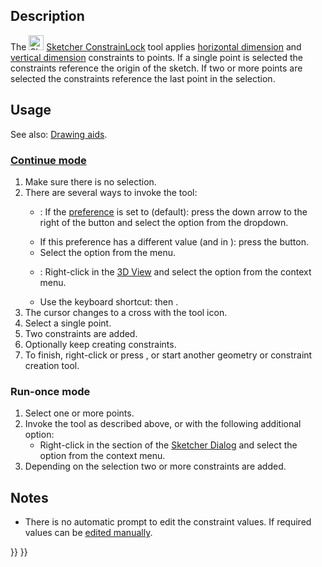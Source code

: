 <languages/>
<translate>

<!--T:9-->
{{Docnav
|[[Sketcher_ConstrainAngle|Angle Dimension]]
|[[Sketcher_ConstrainCoincidentUnified|Coincident Constraint (Unified)]]
|[[Sketcher_Workbench|Sketcher]]
|IconL=Sketcher_ConstrainAngle.svg
|IconR=Sketcher_ConstrainCoincidentUnified.svg‎
|IconC=Workbench_Sketcher.svg
}}

<!--T:4-->
{{GuiCommand
|Name=Sketcher ConstrainLock
|MenuLocation=Sketch → Constraints → Lock Position
|Workbenches=[[Sketcher_Workbench|Sketcher]]
|Shortcut={{KEY|K}} {{KEY|L}}
|SeeAlso=[[Sketcher_ConstrainBlock|Sketcher ConstrainBlock]]
}}

==Description== <!--T:1-->

<!--T:5-->
The [[Image:Sketcher_ConstrainLock.svg|24px]] [[Sketcher_ConstrainLock|Sketcher ConstrainLock]] tool applies [[Sketcher_ConstrainDistanceX|horizontal dimension]] and [[Sketcher_ConstrainDistanceY|vertical dimension]] constraints to points. If a single point is selected the constraints reference the origin of the sketch. If two or more points are selected the constraints reference the last point in the selection.

==Usage== <!--T:3-->

<!--T:15-->
See also: [[Sketcher_Workbench#Drawing_aids|Drawing aids]].

===[[Sketcher_Workbench#Continue_modes|Continue mode]]=== <!--T:16-->

<!--T:6-->
# Make sure there is no selection.
# There are several ways to invoke the tool:
#* {{Version|1.0}}: If the {{MenuCommand|Dimensioning constraints}} [[Sketcher_Preferences#General|preference]] is set to {{Value|Single tool}} (default): press the down arrow to the right of the {{Button|[[Image:Sketcher_Dimension.svg||x16px]][[Image:Toolbar_flyout_arrow.svg|x16px]]}} button and select the {{MenuCommand|[[Image:Sketcher_ConstrainLock.svg|16px]] Lock Position}} option from the dropdown.
#* If this preference has a different value (and in {{VersionMinus|0.21}}): press the {{Button|[[Image:Sketcher_ConstrainLock.svg|16px]] [[Sketcher_ConstrainLock|Lock Position]]}} button.
#* Select the {{MenuCommand|Sketch → Constraints → [[Image:Sketcher_ConstrainLock.svg|16px]] Lock Position}} option from the menu.
#* {{Version|1.0}}: Right-click in the [[3D_View|3D View]] and select the {{MenuCommand|Dimension → [[Image:Sketcher_ConstrainLock.svg|16px]] Lock Position}} option from the context menu.
#* Use the keyboard shortcut: {{KEY|K}} then {{KEY|L}}.
# The cursor changes to a cross with the tool icon.
# Select a single point.
# Two constraints are added.
# Optionally keep creating constraints.
# To finish, right-click or press {{KEY|Esc}}, or start another geometry or constraint creation tool.

===Run-once mode=== <!--T:17-->

<!--T:18-->
# Select one or more points.
# Invoke the tool as described above, or with the following additional option:
#* Right-click in the {{MenuCommand|Elements}} section of the [[Sketcher_Dialog|Sketcher Dialog]] and select the {{MenuCommand|[[Image:Sketcher_ConstrainLock.svg|16px]] Lock Position}} option from the context menu.
# Depending on the selection two or more constraints are added.

==Notes== <!--T:19-->

<!--T:20-->
* There is no automatic prompt to edit the constraint values. If required values can be [[Sketcher_Workbench#Edit_constraints|edited manually]].


<!--T:10-->
{{Docnav
|[[Sketcher_ConstrainAngle|Angle Dimension]]
|[[Sketcher_ConstrainCoincidentUnified|Coincident Constraint (Unified)]]
|[[Sketcher_Workbench|Sketcher]]
|IconL=Sketcher_ConstrainAngle.svg
|IconR=Sketcher_ConstrainCoincidentUnified.svg‎
|IconC=Workbench_Sketcher.svg
}}

</translate>
{{Sketcher_Tools_navi{{#translation:}}}}
{{Userdocnavi{{#translation:}}}}